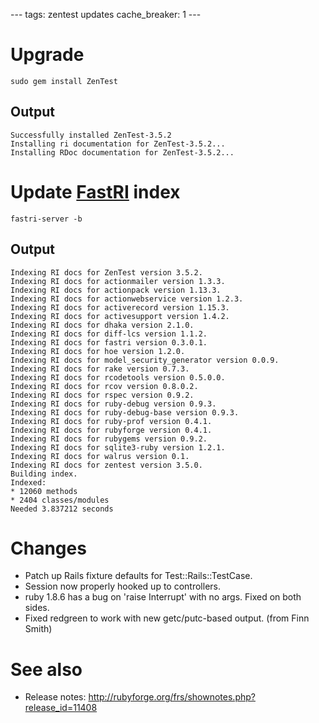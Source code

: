 ---
tags: zentest updates
cache_breaker: 1
---
= Upgrade =

<pre>sudo gem install ZenTest</pre>

== Output ==

<pre>Successfully installed ZenTest-3.5.2
Installing ri documentation for ZenTest-3.5.2...
Installing RDoc documentation for ZenTest-3.5.2...</pre>

= Update [[FastRI]] index =

<pre>fastri-server -b</pre>

== Output ==

<pre>Indexing RI docs for ZenTest version 3.5.2.
Indexing RI docs for actionmailer version 1.3.3.
Indexing RI docs for actionpack version 1.13.3.
Indexing RI docs for actionwebservice version 1.2.3.
Indexing RI docs for activerecord version 1.15.3.
Indexing RI docs for activesupport version 1.4.2.
Indexing RI docs for dhaka version 2.1.0.
Indexing RI docs for diff-lcs version 1.1.2.
Indexing RI docs for fastri version 0.3.0.1.
Indexing RI docs for hoe version 1.2.0.
Indexing RI docs for model_security_generator version 0.0.9.
Indexing RI docs for rake version 0.7.3.
Indexing RI docs for rcodetools version 0.5.0.0.
Indexing RI docs for rcov version 0.8.0.2.
Indexing RI docs for rspec version 0.9.2.
Indexing RI docs for ruby-debug version 0.9.3.
Indexing RI docs for ruby-debug-base version 0.9.3.
Indexing RI docs for ruby-prof version 0.4.1.
Indexing RI docs for rubyforge version 0.4.1.
Indexing RI docs for rubygems version 0.9.2.
Indexing RI docs for sqlite3-ruby version 1.2.1.
Indexing RI docs for walrus version 0.1.
Indexing RI docs for zentest version 3.5.0.
Building index.
Indexed:
* 12060 methods
* 2404 classes/modules
Needed 3.837212 seconds</pre>

= Changes =

* Patch up Rails fixture defaults for Test::Rails::TestCase.
* Session now properly hooked up to controllers.
* ruby 1.8.6 has a bug on 'raise Interrupt' with no args. Fixed on both sides.
* Fixed redgreen to work with new getc/putc-based output. (from Finn Smith)

= See also =

* Release notes: http://rubyforge.org/frs/shownotes.php?release_id=11408
